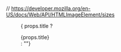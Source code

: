 // https://developer.mozilla.org/en-US/docs/Web/API/HTMLImageElement/sizes

<figure>
<Picture src={props.src} alt={props.alt} sizes="((min-width: 50em) and (max-width: 60em)) 50em, ((min-width: 30em) and (max-width: 50em)) 30em, (max-width: 30em) 20em" widths={[400, 600]} aspectRatio={props.src.width/props.src.height} />

{ props.title ? <figcaption>{props.title}</figcaption> : ""}
</figure>

